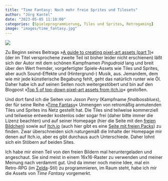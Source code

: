 ```yaml
---
title: "Time Fantasy: Noch mehr freie Sprites und Tilesets"
author: "Jörg Kantel"
date: "2023-05-05 11:10:00"
categories: [Spieleprogrammierung, Tiles und Sprites, Retrogaming]
image: "images/time_fantasy.jpg"
---
```


[![](images/time_fantasy-b.jpg)](https://pingudroid.files.wordpress.com/2022/03/time_fantasy.png?w=1024)

Zu Beginn seines Beitrags »[A guide to creating pixel-art assets (part 1)](https://pingudroid.net/2022/12/03/a-guide-to-creating-pixel-art-assets-part-1/)« (der im Titel versprochene zweite Teil ist bisher leider nicht erschienen) läßt sich der Autor mit dem schönen Kampfnamen *Pingudroid* lang und breit über den Wert fremder, vorgefertigter Spiele-Assets wie Tiles und Sprites, aber auch Sound-Effekte und (Hintergrund-) Musik, aus. Jemandem, dem wie mir jede künstlerische Begabung fehlt, geht das natürlich runter wie Öl. Daher habe ich auf seinen Seiten noch weitergestöbert und bin auf den Blogpost »[Top 5 of top-down pixel-art assets from itch.io](https://pingudroid.net/2022/03/26/top-5-of-top-down-pixel-art-assets-from-itch-io/)« gestoßen.

Und dort fand ich die Seiten von *Jason Perry* (Kampfname *finalbossblues*), der für seine Reihe »[Time Fantasy](http://timefantasy.net/)« Unmengen von retromäßig anmutenden Tiles und Sprites ins Netz gestellt hat. Die Tiles sind teilweise kommerziell und teilweise entweder kostenlos oder sogar frei (daher bitte immer die Lizenz beachten) und auf seiner Homepage (hier die Seite mit den [freien Bildchen](http://finalbossblues.com/timefantasy/free-graphics/)) sowie auf [Itch.io](https://finalbossblues.itch.io/) (auch hier gibt es eine [Seite mit freien Packs](https://finalbossblues.itch.io/)) zu finden. Zwar überschneiden sich naturgemäß die Inhalte der Homepage mir denen auf Itch.io, aber es gibt durchaus auch Unterschiede. Daher lohnt sich ein Stöbern auf beiden Sites.

Ich habe mir einen Teil von den freien Bildern mal heruntergeladen und angeschaut. Sie sind meist in einem 16x16-Raster zu verwenden und meiner Meinung nach verdammt gut. Und da immer noch meine Idee, mal ein Retro-RPG (im [Zelda](https://de.wikipedia.org/wiki/The_Legend_of_Zelda_(Computerspiel))-Stil) zu programmieren, im Raum steht, habe ich mir die Assets von *Time Fantasy* vorgemerkt.